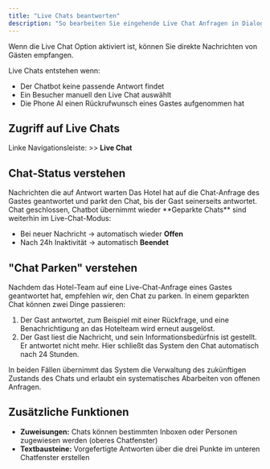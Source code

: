 ```yaml
---
title: "Live Chats beantworten"
description: "So bearbeiten Sie eingehende Live Chat Anfragen in DialogShift"
---
```


Wenn die Live Chat Option aktiviert ist, können Sie direkte Nachrichten von Gästen empfangen.

<Info>
  Live Chats entstehen wenn:

  - Der Chatbot keine passende Antwort findet
  - Ein Besucher manuell den Live Chat auswählt
  - Die Phone AI einen Rückrufwunsch eines Gastes aufgenommen hat
</Info>

## Zugriff auf Live Chats

Linke Navigationsleiste: \>\> **Live Chat**

## Chat-Status verstehen

<CardGroup cols={3}>
  <Card title="Offen" icon="inbox">
    Nachrichten die auf Antwort warten
  </Card>
  <Card title="Geparkt" icon="pause">
    Das Hotel hat auf die Chat-Anfrage des Gastes geantwortet und parkt den Chat, bis der Gast seinerseits antwortet.
  </Card>
  <Card title="Beendet" icon="check">
    Chat geschlossen, Chatbot übernimmt wieder
  </Card>
</CardGroup>

<Warning>
  **Geparkte Chats** sind weiterhin im Live-Chat-Modus:

  - Bei neuer Nachricht → automatisch wieder **Offen**
  - Nach 24h Inaktivität → automatisch **Beendet**
</Warning>

## "Chat Parken" verstehen

Nachdem das Hotel-Team auf eine Live-Chat-Anfrage eines Gastes geantwortet hat, empfehlen wir, den Chat zu parken. In einem geparkten Chat können zwei Dinge passieren: 

1. Der Gast antwortet, zum Beispiel mit einer Rückfrage, und eine Benachrichtigung an das Hotelteam wird erneut ausgelöst. 
2. Der Gast liest die Nachricht, und sein Informationsbedürfnis ist gestellt. Er antwortet nicht mehr. Hier schließt das System den Chat automatisch nach 24 Stunden. 

In beiden Fällen übernimmt das System die Verwaltung des zukünftigen Zustands des Chats und erlaubt ein systematisches Abarbeiten von offenen Anfragen. 

## Zusätzliche Funktionen

- **Zuweisungen:** Chats können bestimmten Inboxen oder Personen zugewiesen werden (oberes Chatfenster)
- **Textbausteine:** Vorgefertigte Antworten über die drei Punkte im unteren Chatfenster erstellen